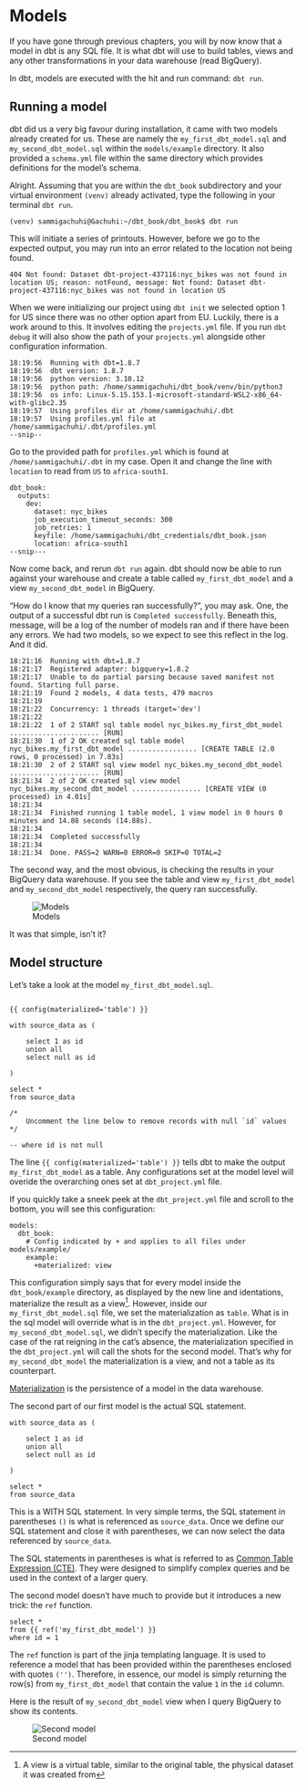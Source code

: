 # Models

If you have gone through previous chapters, you will by now know that a model in dbt is any SQL file. It is what dbt will use to build tables, views and any other transformations in your data warehouse (read BigQuery).

In dbt, models are executed with the hit and run command: `dbt run`.

## Running a model

dbt did us a very big favour during installation, it came with two models already created for us. These are namely the `my_first_dbt_model.sql` and `my_second_dbt_model.sql` within the `models/example` directory. It also provided a `schema.yml` file within the same directory which provides definitions for the model's schema. 

Alright. Assuming that you are within the `dbt_book` subdirectory and your virtual environment `(venv)` already activated, type the following in your terminal `dbt run`. 


```
(venv) sammigachuhi@Gachuhi:~/dbt_book/dbt_book$ dbt run
```

This will initiate a series of printouts. However, before we go to the expected output, you may run into an error related to the location not being found. 

```
404 Not found: Dataset dbt-project-437116:nyc_bikes was not found in location US; reason: notFound, message: Not found: Dataset dbt-project-437116:nyc_bikes was not found in location US
```

When we were initializing our project using `dbt init` we selected option 1 for US since there was no other option apart from EU. Luckily, there is a work around to this. It involves editing the `projects.yml` file. If you run `dbt debug` it will also show the path of your `projects.yml` alongside other configuration information. 


```
18:19:56  Running with dbt=1.8.7
18:19:56  dbt version: 1.8.7
18:19:56  python version: 3.10.12
18:19:56  python path: /home/sammigachuhi/dbt_book/venv/bin/python3
18:19:56  os info: Linux-5.15.153.1-microsoft-standard-WSL2-x86_64-with-glibc2.35
18:19:57  Using profiles dir at /home/sammigachuhi/.dbt
18:19:57  Using profiles.yml file at /home/sammigachuhi/.dbt/profiles.yml
--snip--
```


Go to the provided path for `profiles.yml` which is found at `/home/sammigachuhi/.dbt` in my case. Open it and change the line with `location` to read from `US` to `africa-south1`.

```
dbt_book:
  outputs:
    dev:
      dataset: nyc_bikes
      job_execution_timeout_seconds: 300
      job_retries: 1
      keyfile: /home/sammigachuhi/dbt_credentials/dbt_book.json
      location: africa-south1 
--snip---
```

Now come back, and rerun `dbt run` again. dbt should now be able to run against your warehouse and create a table called `my_first_dbt_model` and a view `my_second_dbt_model` in BigQuery. 

"How do I know that my queries ran successfully?", you may ask. One, the output of a successful dbt run is `Completed successfully`. Beneath this, message, will be a log of the number of models ran and if there have been any errors. We had two models, so we expect to see this reflect in the log. And it did.

```
18:21:16  Running with dbt=1.8.7
18:21:17  Registered adapter: bigquery=1.8.2
18:21:17  Unable to do partial parsing because saved manifest not found. Starting full parse.
18:21:19  Found 2 models, 4 data tests, 479 macros
18:21:19  
18:21:22  Concurrency: 1 threads (target='dev')
18:21:22  
18:21:22  1 of 2 START sql table model nyc_bikes.my_first_dbt_model ...................... [RUN]
18:21:30  1 of 2 OK created sql table model nyc_bikes.my_first_dbt_model ................. [CREATE TABLE (2.0 rows, 0 processed) in 7.83s]
18:21:30  2 of 2 START sql view model nyc_bikes.my_second_dbt_model ...................... [RUN]
18:21:34  2 of 2 OK created sql view model nyc_bikes.my_second_dbt_model ................. [CREATE VIEW (0 processed) in 4.01s]
18:21:34  
18:21:34  Finished running 1 table model, 1 view model in 0 hours 0 minutes and 14.88 seconds (14.88s).
18:21:34  
18:21:34  Completed successfully
18:21:34  
18:21:34  Done. PASS=2 WARN=0 ERROR=0 SKIP=0 TOTAL=2

```

The second way, and the most obvious, is checking the results in your BigQuery data warehouse. If you see the table and view `my_first_dbt_model` and `my_second_dbt_model` respectively, the query ran successfully. 

![Models](./images/model_outputs.png)

It was that simple, isn't it?

## Model structure

Let's take a look at the model `my_first_dbt_model.sql`. 

```

{{ config(materialized='table') }}

with source_data as (

    select 1 as id
    union all
    select null as id

)

select *
from source_data

/*
    Uncomment the line below to remove records with null `id` values
*/

-- where id is not null
```

The line `{{ config(materialized='table') }}` tells dbt to make the output `my_first_dbt_model` as a table. Any configurations set at the model level will overide the overarching ones set at `dbt_project.yml` file. 

If you quickly take a sneek peek at the `dbt_project.yml` file and scroll to the bottom, you will see this configuration:

```
models:
  dbt_book:
    # Config indicated by + and applies to all files under models/example/
    example:
      +materialized: view
```

This configuration simply says that for every model inside the `dbt_book/example` directory, as displayed by the new line and identations, materialize the result as a view^[A view is a virtual table, similar to the original table, the physical dataset it was created from]. However, inside our `my_first_dbt_model.sql` file, we set the materialization as `table`. What is in the sql model will override what is in the `dbt_project.yml`. However, for `my_second_dbt_model.sql`, we didn't specify the materialization. Like the case of the rat reigning in the cat's absence, the materialization specified in the `dbt_project.yml` will call the shots for the second model. That's why for `my_second_dbt_model` the materialization is a view, and not a table as its counterpart.

[Materialization](https://docs.getdbt.com/docs/build/materializations) is the persistence of a model in the data warehouse. 


The second part of our first model is the actual SQL statement.

```
with source_data as (

    select 1 as id
    union all
    select null as id

)

select *
from source_data
```

This is a WITH SQL statement. In very simple terms, the SQL statement in parentheses `()` is what is referenced as `source_data`. Once we define our SQL statement and close it with parentheses, we can now select the data referenced by `source_data`. 

The SQL statements in parentheses is what is referred to as [Common Table Expression (CTE)](https://www.atlassian.com/data/sql/using-common-table-expressions). They were designed to simplify complex queries and be used in the context of a larger query. 


The second model doesn't have much to provide but it introduces a new trick: the `ref` function.

```
select *
from {{ ref('my_first_dbt_model') }}
where id = 1
```

The `ref` function is part of the jinja templating language. It is used to reference a model that has been provided within the parentheses enclosed with quotes `('')`. Therefore, in essence, our model is simply returning the row(s) from `my_first_dbt_model` that contain the value `1` in the `id` column.

Here is the result of `my_second_dbt_model` view when I query BigQuery to show its contents.

![Second model](./images/second_model.png)




